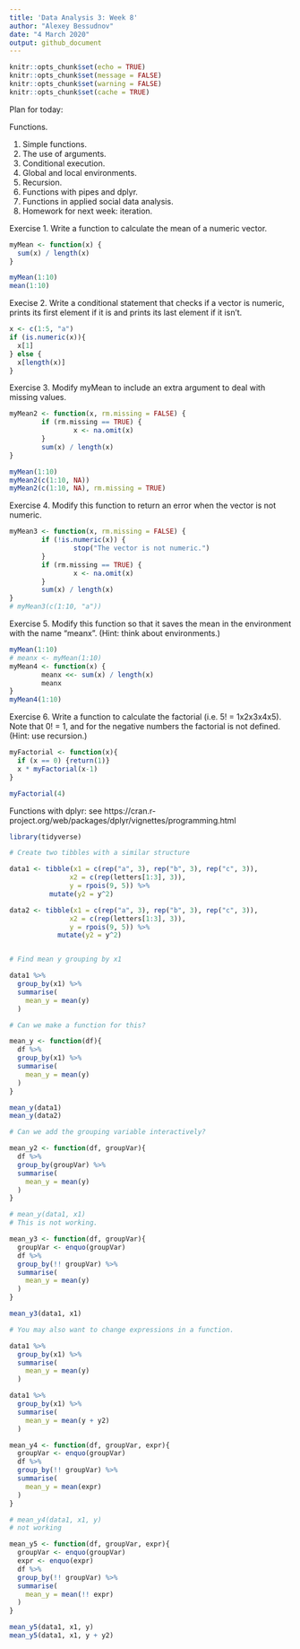 ```yaml
---
title: 'Data Analysis 3: Week 8'
author: "Alexey Bessudnov"
date: "4 March 2020"
output: github_document
---
```


```r
knitr::opts_chunk$set(echo = TRUE)
knitr::opts_chunk$set(message = FALSE)
knitr::opts_chunk$set(warning = FALSE)
knitr::opts_chunk$set(cache = TRUE)

```
Plan for today:

Functions.

1) Simple functions.
2) The use of arguments.
3) Conditional execution.
4) Global and local environments.
5) Recursion.
6) Functions with pipes and dplyr.
7) Functions in applied social data analysis.
8) Homework for next week: iteration.

Exercise 1. Write a function to calculate the mean of a numeric vector.

```r
myMean <- function(x) {
  sum(x) / length(x)
}

myMean(1:10)
mean(1:10)

```

Execise 2. Write a conditional statement that checks if a vector is numeric, prints its first element if it is and prints its last element if it isn't.

```r
x <- c(1:5, "a")
if (is.numeric(x)){
  x[1]
} else {
  x[length(x)]
}

```

Exercise 3. Modify myMean to include an extra argument to deal with missing values.

```r
myMean2 <- function(x, rm.missing = FALSE) {
        if (rm.missing == TRUE) {
                x <- na.omit(x)
        }
        sum(x) / length(x)
}

myMean(1:10)
myMean2(c(1:10, NA))
myMean2(c(1:10, NA), rm.missing = TRUE)
```

Exercise 4. Modify this function to return an error when the vector is not numeric.

```r
myMean3 <- function(x, rm.missing = FALSE) {
        if (!is.numeric(x)) {
                stop("The vector is not numeric.")
        }
        if (rm.missing == TRUE) {
                x <- na.omit(x)
        }
        sum(x) / length(x)
}
# myMean3(c(1:10, "a"))

```

Exercise 5. Modify this function so that it saves the mean in the environment with the name "meanx". (Hint: think about environments.)

```r
myMean(1:10)
# meanx <- myMean(1:10)
myMean4 <- function(x) {
        meanx <<- sum(x) / length(x)
        meanx
}
myMean4(1:10)
```

Exercise 6. Write a function to calculate the factorial (i.e. 5! = 1x2x3x4x5). Note that 0! = 1, and for the negative numbers the factorial is not defined. (Hint: use recursion.)

```r
myFactorial <- function(x){
  if (x == 0) {return(1)}
  x * myFactorial(x-1)
}

myFactorial(4)

```

Functions with dplyr: see https://cran.r-project.org/web/packages/dplyr/vignettes/programming.html

```r
library(tidyverse)

# Create two tibbles with a similar structure

data1 <- tibble(x1 = c(rep("a", 3), rep("b", 3), rep("c", 3)),
               x2 = c(rep(letters[1:3], 3)),
               y = rpois(9, 5)) %>%
          mutate(y2 = y^2)

data2 <- tibble(x1 = c(rep("a", 3), rep("b", 3), rep("c", 3)),
               x2 = c(rep(letters[1:3], 3)),
               y = rpois(9, 5)) %>%
            mutate(y2 = y^2)


# Find mean y grouping by x1

data1 %>%
  group_by(x1) %>%
  summarise(
    mean_y = mean(y)
  )

# Can we make a function for this?

mean_y <- function(df){
  df %>%
  group_by(x1) %>%
  summarise(
    mean_y = mean(y)
  )
}

mean_y(data1)
mean_y(data2)

# Can we add the grouping variable interactively?

mean_y2 <- function(df, groupVar){
  df %>%
  group_by(groupVar) %>%
  summarise(
    mean_y = mean(y)
  )
}

# mean_y(data1, x1)
# This is not working.

mean_y3 <- function(df, groupVar){
  groupVar <- enquo(groupVar)
  df %>%
  group_by(!! groupVar) %>%
  summarise(
    mean_y = mean(y)
  )
}

mean_y3(data1, x1)

# You may also want to change expressions in a function.

data1 %>%
  group_by(x1) %>%
  summarise(
    mean_y = mean(y)
  )

data1 %>%
  group_by(x1) %>%
  summarise(
    mean_y = mean(y + y2)
  )

mean_y4 <- function(df, groupVar, expr){
  groupVar <- enquo(groupVar)
  df %>%
  group_by(!! groupVar) %>%
  summarise(
    mean_y = mean(expr)
  )
}

# mean_y4(data1, x1, y)
# not working

mean_y5 <- function(df, groupVar, expr){
  groupVar <- enquo(groupVar)
  expr <- enquo(expr)
  df %>%
  group_by(!! groupVar) %>%
  summarise(
    mean_y = mean(!! expr)
  )
}

mean_y5(data1, x1, y)
mean_y5(data1, x1, y + y2)


```




